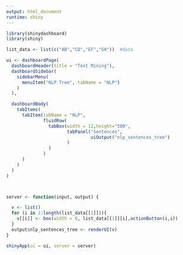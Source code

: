 ```yaml
---
output: html_document
runtime: shiny
---
```

```r

library(shinydashboard)
library(shiny)

list_data <- list(c("AB","CD","EF","GH"))  #data

ui <- dashboardPage(
  dashboardHeader(title = "Text Mining"),
  dashboardSidebar(
    sidebarMenu(
      menuItem("NLP Tree", tabName = "NLP")
    )
  ),

  dashboardBody(
    tabItems(
      tabItem(tabName = "NLP",
              fluidRow(
                tabBox(width = 12,height="500",
                       tabPanel("Sentences",
                                uiOutput("nlp_sentences_tree")
                       )
                ) 
              )  
      )
    )   
  )
)



server <- function(input, output) {

  v <- list()
  for (i in 1:length(list_data[[1]])){
    v[[i]] <- box(width = 8, list_data[[1]][i],actionButton(i,i))
  }
  output$nlp_sentences_tree <- renderUI(v)
}

shinyApp(ui = ui, server = server)

```


